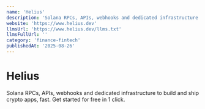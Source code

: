 ```yaml
---
name: 'Helius'
description: 'Solana RPCs, APIs, webhooks and dedicated infrastructure to build and ship crypto apps, fast. Get started for free in 1 click.'
website: 'https://www.helius.dev'
llmsUrl: 'https://www.helius.dev/llms.txt'
llmsFullUrl: ''
category: 'finance-fintech'
publishedAt: '2025-08-26'
---
```


# Helius

Solana RPCs, APIs, webhooks and dedicated infrastructure to build and ship crypto apps, fast. Get started for free in 1 click.
